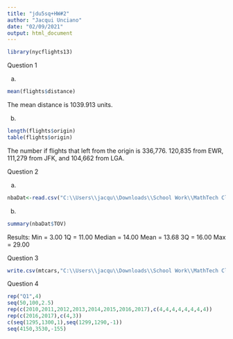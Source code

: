 ---
title: "jdu5sq+HW#2"
author: "Jacqui Unciano"
date: "02/09/2021"
output: html_document
---

```{r}
library(nycflights13)
```

Question 1

(a)
```{r}
mean(flights$distance)
```
The mean distance is 1039.913 units.

(b)
```{r}
length(flights$origin)
table(flights$origin)
```
The number if flights that left from the origin is 336,776.
120,835 from EWR, 111,279 from JFK, and 104,662 from LGA.

Question 2

(a)
```{r}
nbaDat<-read.csv("C:\\Users\\jacqu\\Downloads\\School Work\\MathTech Class\\STAT 1601\\DataSets\\nba.csv")
```

(b)
```{r}
summary(nbaDat$TOV)
```
Results: Min = 3.00   1Q = 11.00   Median = 14.00   Mean = 13.68   3Q = 16.00   Max = 29.00

Question 3

```{r}
write.csv(mtcars,"C:\\Users\\jacqu\\Downloads\\School Work\\MathTech Class\\STAT 1601\\DataSets\\mtcars.csv")
```

Question 4
```{r}
rep("Q1",4)
seq(50,100,2.5)
rep(c(2010,2011,2012,2013,2014,2015,2016,2017),c(4,4,4,4,4,4,4,4))
rep(c(2016,2017),c(4,3))
c(seq(1295,1300,1),seq(1299,1290,-1))
seq(4150,3530,-155)
```